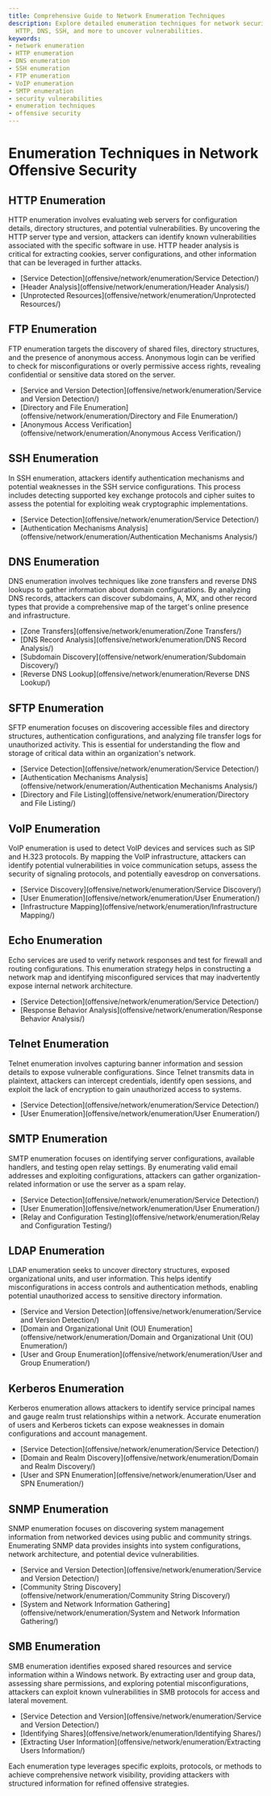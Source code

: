 ```yaml
---
title: Comprehensive Guide to Network Enumeration Techniques
description: Explore detailed enumeration techniques for network security, including
  HTTP, DNS, SSH, and more to uncover vulnerabilities.
keywords:
- network enumeration
- HTTP enumeration
- DNS enumeration
- SSH enumeration
- FTP enumeration
- VoIP enumeration
- SMTP enumeration
- security vulnerabilities
- enumeration techniques
- offensive security
---
```


# Enumeration Techniques in Network Offensive Security

## HTTP Enumeration
HTTP enumeration involves evaluating web servers for configuration details, directory structures, and potential vulnerabilities. By uncovering the HTTP server type and version, attackers can identify known vulnerabilities associated with the specific software in use. HTTP header analysis is critical for extracting cookies, server configurations, and other information that can be leveraged in further attacks. 

- [Service Detection](offensive/network/enumeration/Service Detection/)
- [Header Analysis](offensive/network/enumeration/Header Analysis/)
- [Unprotected Resources](offensive/network/enumeration/Unprotected Resources/)

## FTP Enumeration
FTP enumeration targets the discovery of shared files, directory structures, and the presence of anonymous access. Anonymous login can be verified to check for misconfigurations or overly permissive access rights, revealing confidential or sensitive data stored on the server.

- [Service and Version Detection](offensive/network/enumeration/Service and Version Detection/)
- [Directory and File Enumeration](offensive/network/enumeration/Directory and File Enumeration/)
- [Anonymous Access Verification](offensive/network/enumeration/Anonymous Access Verification/)

## SSH Enumeration
In SSH enumeration, attackers identify authentication mechanisms and potential weaknesses in the SSH service configurations. This process includes detecting supported key exchange protocols and cipher suites to assess the potential for exploiting weak cryptographic implementations.

- [Service Detection](offensive/network/enumeration/Service Detection/)
- [Authentication Mechanisms Analysis](offensive/network/enumeration/Authentication Mechanisms Analysis/)

## DNS Enumeration
DNS enumeration involves techniques like zone transfers and reverse DNS lookups to gather information about domain configurations. By analyzing DNS records, attackers can discover subdomains, A, MX, and other record types that provide a comprehensive map of the target's online presence and infrastructure.

- [Zone Transfers](offensive/network/enumeration/Zone Transfers/)
- [DNS Record Analysis](offensive/network/enumeration/DNS Record Analysis/)
- [Subdomain Discovery](offensive/network/enumeration/Subdomain Discovery/)
- [Reverse DNS Lookup](offensive/network/enumeration/Reverse DNS Lookup/)

## SFTP Enumeration
SFTP enumeration focuses on discovering accessible files and directory structures, authentication configurations, and analyzing file transfer logs for unauthorized activity. This is essential for understanding the flow and storage of critical data within an organization's network.

- [Service Detection](offensive/network/enumeration/Service Detection/)
- [Authentication Mechanisms Analysis](offensive/network/enumeration/Authentication Mechanisms Analysis/)
- [Directory and File Listing](offensive/network/enumeration/Directory and File Listing/)

## VoIP Enumeration
VoIP enumeration is used to detect VoIP devices and services such as SIP and H.323 protocols. By mapping the VoIP infrastructure, attackers can identify potential vulnerabilities in voice communication setups, assess the security of signaling protocols, and potentially eavesdrop on conversations.

- [Service Discovery](offensive/network/enumeration/Service Discovery/)
- [User Enumeration](offensive/network/enumeration/User Enumeration/)
- [Infrastructure Mapping](offensive/network/enumeration/Infrastructure Mapping/)

## Echo Enumeration
Echo services are used to verify network responses and test for firewall and routing configurations. This enumeration strategy helps in constructing a network map and identifying misconfigured services that may inadvertently expose internal network architecture.

- [Service Detection](offensive/network/enumeration/Service Detection/)
- [Response Behavior Analysis](offensive/network/enumeration/Response Behavior Analysis/)

## Telnet Enumeration
Telnet enumeration involves capturing banner information and session details to expose vulnerable configurations. Since Telnet transmits data in plaintext, attackers can intercept credentials, identify open sessions, and exploit the lack of encryption to gain unauthorized access to systems.

- [Service Detection](offensive/network/enumeration/Service Detection/)
- [User Enumeration](offensive/network/enumeration/User Enumeration/)

## SMTP Enumeration
SMTP enumeration focuses on identifying server configurations, available handlers, and testing open relay settings. By enumerating valid email addresses and exploiting configurations, attackers can gather organization-related information or use the server as a spam relay.

- [Service Detection](offensive/network/enumeration/Service Detection/)
- [User Enumeration](offensive/network/enumeration/User Enumeration/)
- [Relay and Configuration Testing](offensive/network/enumeration/Relay and Configuration Testing/)

## LDAP Enumeration
LDAP enumeration seeks to uncover directory structures, exposed organizational units, and user information. This helps identify misconfigurations in access controls and authentication methods, enabling potential unauthorized access to sensitive directory information.

- [Service and Version Detection](offensive/network/enumeration/Service and Version Detection/)
- [Domain and Organizational Unit (OU) Enumeration](offensive/network/enumeration/Domain and Organizational Unit (OU) Enumeration/)
- [User and Group Enumeration](offensive/network/enumeration/User and Group Enumeration/)

## Kerberos Enumeration
Kerberos enumeration allows attackers to identify service principal names and gauge realm trust relationships within a network. Accurate enumeration of users and Kerberos tickets can expose weaknesses in domain configurations and account management.

- [Service Detection](offensive/network/enumeration/Service Detection/)
- [Domain and Realm Discovery](offensive/network/enumeration/Domain and Realm Discovery/)
- [User and SPN Enumeration](offensive/network/enumeration/User and SPN Enumeration/)

## SNMP Enumeration
SNMP enumeration focuses on discovering system management information from networked devices using public and community strings. Enumerating SNMP data provides insights into system configurations, network architecture, and potential device vulnerabilities.

- [Service and Version Detection](offensive/network/enumeration/Service and Version Detection/)
- [Community String Discovery](offensive/network/enumeration/Community String Discovery/)
- [System and Network Information Gathering](offensive/network/enumeration/System and Network Information Gathering/)

## SMB Enumeration
SMB enumeration identifies exposed shared resources and service information within a Windows network. By extracting user and group data, assessing share permissions, and exploring potential misconfigurations, attackers can exploit known vulnerabilities in SMB protocols for access and lateral movement.

- [Service Detection and Version](offensive/network/enumeration/Service and Version Detection/)
- [Identifying Shares](offensive/network/enumeration/Identifying Shares/)
- [Extracting User Information](offensive/network/enumeration/Extracting Users Information/)

Each enumeration type leverages specific exploits, protocols, or methods to achieve comprehensive network visibility, providing attackers with structured information for refined offensive strategies.